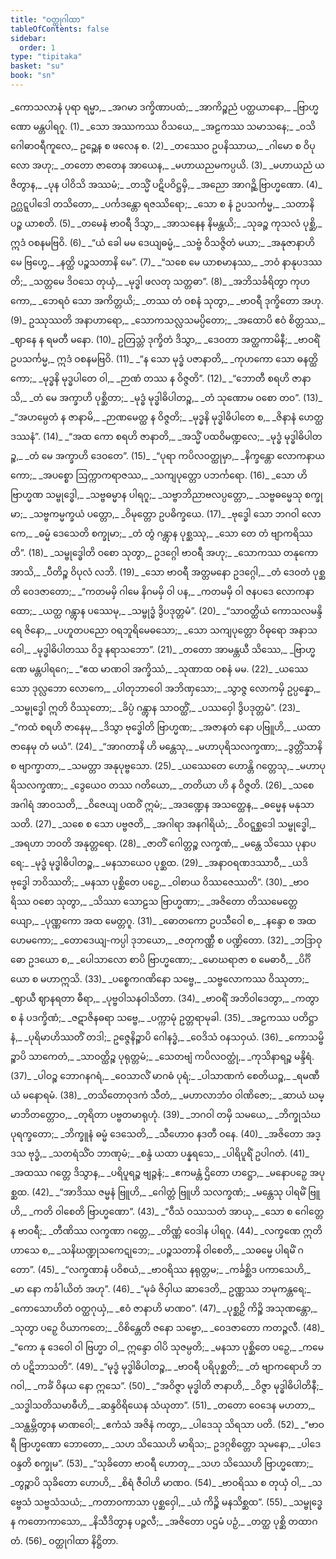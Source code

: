 ```yaml
---
title: "ဝတ္ထုဂါထာ"
tableOfContents: false
sidebar:
  order: 1
type: "tipitaka"
basket: "su"
book: "sn"
---
```



<DynamicBreadcrumb />

<Division number="983" book="sn" e="ch" v="18" p="429">

<Paragraph number="1164" type="verses" book="sn">
_ကောသလာနံ ပုရာ ရမ္မာ,_  
_အဂမာ ဒက္ခိဏာပထံ;_  
_အာကိဉ္စညံ ပတ္ထယာနော,_  
_ဗြာဟ္မဏော မန္တပါရဂူ. (1)_  

</Paragraph>

</Division>
<Division number="984" book="sn" e="ch" v="18" p="429">

<Paragraph number="1165" type="verses" book="sn">
_သော အဿကဿ ဝိသယေ,_  
_အဠကဿ သမာသနေ;_  
_ဝသိ ဂေါဓာဝရီကူလေ,_  
ဥဉ္ဆေန စ ဖလေန စ. (2)_  

</Paragraph>

</Division>
<Division number="985" book="sn" e="ch" v="18" p="429">

<Paragraph number="1166" type="verses" book="sn">
_တဿေဝ ဥပနိဿာယ,_  
_ဂါမော စ ဝိပုလော အဟု;_  
_တတော ဇာတေန အာယေန,_  
_မဟာယညမကပ္ပယိ. (3)_  

</Paragraph>

</Division>
<Division number="986" book="sn" e="ch" v="18" p="429">

<Paragraph number="1167" type="verses" book="sn">
_မဟာယညံ ယဇိတွာန,_  
_ပုန ပါဝိသိ အဿမံ;_  
_တသ္မိံ ပဋိပဝိဋ္ဌမှိ,_  
_အညော အာဂဉ္ဆိ ဗြာဟ္မဏော. (4)_  

</Paragraph>

</Division>
<Division number="987" book="sn" e="ch" v="18" p="429">

<Paragraph number="1168" type="verses" book="sn">
ဥဂ္ဃဋ္ဋပါဒေါ တသိတော,_  
_ပင်္ကဒန္တော ရဇဿိရော;_  
_သော စ နံ ဥပသင်္ကမ္မ,_  
_သတာနိ ပဉ္စ ယာစတိ. (5)_  

</Paragraph>

</Division>
<Division number="988" book="sn" e="ch" v="18" p="429">

<Paragraph number="1169" type="verses" book="sn">
_တမေနံ ဗာဝရီ ဒိသွာ,_  
_အာသနေန နိမန္တယိ;_  
_သုခဉ္စ ကုသလံ ပုစ္ဆိ,_  
ဣဒံ ဝစနမဗြဝိ. (6)_  

</Paragraph>

</Division>
<Division number="989" book="sn" e="ch" v="18" p="429">

<Paragraph number="1170" type="verses" book="sn">
_“ယံ ခေါ မမ ဒေယျဓမ္မံ,_  
_သဗ္ဗံ ဝိသဇ္ဇိတံ မယာ;_  
_အနုဇာနာဟိ မေ ဗြဟ္မေ,_  
_နတ္ထိ ပဉ္စသတာနိ မေ”. (7)_  

</Paragraph>

</Division>
<Division number="990" book="sn" e="ch" v="18" p="429">

<Paragraph number="1171" type="verses" book="sn">
_“သစေ မေ ယာစမာနဿ,_  
_ဘဝံ နာနုပဒဿတိ;_  
_သတ္တမေ ဒိဝသေ တုယှံ,_  
_မုဒ္ဓါ ဖလတု သတ္တဓာ”. (8)_  

</Paragraph>

</Division>
<Division number="991" book="sn" e="ch" v="18" p="429">

<Paragraph number="1172" type="verses" book="sn">
_အဘိသင်္ခရိတွာ ကုဟကော,_  
_ဘေရဝံ သော အကိတ္တယိ;_  
_တဿ တံ ဝစနံ သုတွာ,_  
_ဗာဝရီ ဒုက္ခိတော အဟု. (9)_  

</Paragraph>

</Division>
<Division number="992" book="sn" e="ch" v="18" p="429">

<Paragraph number="1173" type="verses" book="sn">
ဥဿုဿတိ အနာဟာရော,_  
_သောကသလ္လသမပ္ပိတော;_  
_အထောပိ ဧဝံ စိတ္တဿ,_  
_ဈာနေ န ရမတီ မနော. (10)_  

</Paragraph>

</Division>
<Division number="993" book="sn" e="ch" v="18" p="429">

<Paragraph number="1174" book="sn">
ဥတြသ္တံ ဒုက္ခိတံ ဒိသွာ,_  
_ဒေဝတာ အတ္ထကာမိနီ;_  
_ဗာဝရိံ ဥပသင်္ကမ္မ,_  
ဣဒံ ဝစနမဗြဝိ. (11)_  

</Paragraph>

</Division>
<Division number="994" book="sn" e="ch" v="18" p="430">

<Paragraph number="1175" type="verses" book="sn">
_“န သော မုဒ္ဓံ ပဇာနာတိ,_  
_ကုဟကော သော ဓနတ္ထိကော;_  
_မုဒ္ဓနိ မုဒ္ဓပါတေ ဝါ,_  
_ဉာဏံ တဿ န ဝိဇ္ဇတိ”. (12)_  

</Paragraph>

</Division>
<Division number="995" book="sn" e="ch" v="18" p="430">

<Paragraph number="1176" type="verses" book="sn">
_“ဘောတီ စရဟိ ဇာနာသိ,_  
_တံ မေ အက္ခာဟိ ပုစ္ဆိတာ;_  
_မုဒ္ဓံ မုဒ္ဓါဓိပါတဉ္စ,_  
_တံ သုဏောမ ဝစော တဝ”. (13)_  

</Paragraph>

</Division>
<Division number="996" book="sn" e="ch" v="18" p="430">

<Paragraph number="1177" type="verses" book="sn">
_“အဟမ္ပေတံ န ဇာနာမိ,_  
_ဉာဏမေတ္ထ န ဝိဇ္ဇတိ;_  
_မုဒ္ဓနိ မုဒ္ဓါဓိပါတေ စ,_  
_ဇိနာနံ ဟေတ္ထ ဒဿနံ”. (14)_  

</Paragraph>

</Division>
<Division number="997" book="sn" e="ch" v="18" p="430">

<Paragraph number="1178" type="verses" book="sn">
_“အထ ကော စရဟိ ဇာနာတိ,_  
_အသ္မိံ ပထဝိမဏ္ဍလေ;_  
_မုဒ္ဓံ မုဒ္ဓါဓိပါတဉ္စ,_  
_တံ မေ အက္ခာဟိ ဒေဝတေ”. (15)_  

</Paragraph>

</Division>
<Division number="998" book="sn" e="ch" v="18" p="430">

<Paragraph number="1179" type="verses" book="sn">
_“ပုရာ ကပိလဝတ္ထုမှာ,_  
_နိက္ခန္တော လောကနာယကော;_  
_အပစ္စော ဩက္ကာကရာဇဿ,_  
_သကျပုတ္တော ပဘင်္ကရော. (16)_  

</Paragraph>

</Division>
<Division number="999" book="sn" e="ch" v="18" p="430">

<Paragraph number="1180" type="verses" book="sn">
_သော ဟိ ဗြာဟ္မဏ သမ္ဗုဒ္ဓေါ,_  
_သဗ္ဗဓမ္မာန ပါရဂူ;_  
_သဗ္ဗာဘိညာဗလပ္ပတ္တော,_  
_သဗ္ဗဓမ္မေသု စက္ခုမာ;_  
_သဗ္ဗကမ္မက္ခယံ ပတ္တော,_  
_ဝိမုတ္တော ဥပဓိက္ခယေ. (17)_  

</Paragraph>

</Division>
<Division number="1000" book="sn" e="ch" v="18" p="430">

<Paragraph number="1181" type="verses" book="sn">
_ဗုဒ္ဓေါ သော ဘဂဝါ လောကေ,_  
_ဓမ္မံ ဒေသေတိ စက္ခုမာ;_  
_တံ တွံ ဂန္တွာန ပုစ္ဆဿု,_  
_သော တေ တံ ဗျာကရိဿတိ”. (18)_  

</Paragraph>

</Division>
<Division number="1001" book="sn" e="ch" v="18" p="430">

<Paragraph number="1182" type="verses" book="sn">
_သမ္ဗုဒ္ဓေါတိ ဝစော သုတွာ,_  
ဥဒဂ္ဂေါ ဗာဝရီ အဟု;_  
_သောကဿ တနုကော အာသိ,_  
_ပီတိဉ္စ ဝိပုလံ လဘိ. (19)_  

</Paragraph>

</Division>
<Division number="1002" book="sn" e="ch" v="18" p="430">

<Paragraph number="1183" type="verses" book="sn">
_သော ဗာဝရီ အတ္တမနော ဥဒဂ္ဂေါ,_  
_တံ ဒေဝတံ ပုစ္ဆတိ ဝေဒဇာတော;_  
_“ကတမမှိ ဂါမေ နိဂမမှိ ဝါ ပန,_  
_ကတမမှိ ဝါ ဇနပဒေ လောကနာထော;_  
_ယတ္ထ ဂန္တွာန ပဿေမု,_  
_သမ္ဗုဒ္ဓံ ဒွိပဒုတ္တမံ”. (20)_  

</Paragraph>

</Division>
<Division number="1003" book="sn" e="ch" v="18" p="430">

<Paragraph number="1184" type="verses" book="sn">
_“သာဝတ္ထိယံ ကောသလမန္ဒိရေ ဇိနော,_  
_ပဟူတပညော ဝရဘူရိမေဓသော;_  
_သော သကျပုတ္တော ဝိဓုရော အနာသဝေါ,_  
_မုဒ္ဓါဓိပါတဿ ဝိဒူ နရာသဘော”. (21)_  

</Paragraph>

</Division>
<Division number="1004" book="sn" e="ch" v="18" p="431">

<Paragraph number="1185" type="verses" book="sn">
_တတော အာမန္တယီ သိဿေ,_  
_ဗြာဟ္မဏေ မန္တပါရဂေ;_  
_“ဧထ မာဏဝါ အက္ခိဿံ,_  
_သုဏာထ ဝစနံ မမ. (22)_  

</Paragraph>

</Division>
<Division number="1005" book="sn" e="ch" v="18" p="431">

<Paragraph number="1186" type="verses" book="sn">
_ယဿေသော ဒုလ္လဘော လောကေ,_  
_ပါတုဘာဝေါ အဘိဏှသော;_  
_သွာဇ္ဇ လောကမှိ ဥပ္ပန္နော,_  
_သမ္ဗုဒ္ဓေါ ဣတိ ဝိဿုတော;_  
_ခိပ္ပံ ဂန္တွာန သာဝတ္ထိံ,_  
_ပဿဝှေါ ဒွိပဒုတ္တမံ”. (23)_  

</Paragraph>

</Division>
<Division number="1006" book="sn" e="ch" v="18" p="431">

<Paragraph number="1187" type="verses" book="sn">
_“ကထံ စရဟိ ဇာနေမု,_  
_ဒိသွာ ဗုဒ္ဓေါတိ ဗြာဟ္မဏ;_  
_အဇာနတံ နော ပဗြူဟိ,_  
_ယထာ ဇာနေမု တံ မယံ”. (24)_  

</Paragraph>

</Division>
<Division number="1007" book="sn" e="ch" v="18" p="431">

<Paragraph number="1188" type="verses" book="sn">
_“အာဂတာနိ ဟိ မန္တေသု,_  
_မဟာပုရိသလက္ခဏာ;_  
_ဒွတ္တိံသာနိ စ ဗျာက္ခာတာ,_  
_သမတ္တာ အနုပုဗ္ဗသော. (25)_  

</Paragraph>

</Division>
<Division number="1008" book="sn" e="ch" v="18" p="431">

<Paragraph number="1189" type="verses" book="sn">
_ယဿေတေ ဟောန္တိ ဂတ္တေသု,_  
_မဟာပုရိသလက္ခဏာ;_  
_ဒွေယေဝ တဿ ဂတိယော,_  
_တတိယာ ဟိ န ဝိဇ္ဇတိ. (26)_  

</Paragraph>

</Division>
<Division number="1009" book="sn" e="ch" v="18" p="431">

<Paragraph number="1190" type="verses" book="sn">
_သစေ အဂါရံ အာဝသတိ,_  
_ဝိဇေယျ ပထဝိံ ဣမံ;_  
_အဒဏ္ဍေန အသတ္ထေန,_  
_ဓမ္မေန မနုသာသတိ. (27)_  

</Paragraph>

</Division>
<Division number="1010" book="sn" e="ch" v="18" p="431">

<Paragraph number="1191" type="verses" book="sn">
_သစေ စ သော ပဗ္ဗဇတိ,_  
_အဂါရာ အနဂါရိယံ;_  
_ဝိဝဋ္ဋစ္ဆဒေါ သမ္ဗုဒ္ဓေါ,_  
_အရဟာ ဘဝတိ အနုတ္တရော. (28)_  

</Paragraph>

</Division>
<Division number="1011" book="sn" e="ch" v="18" p="431">

<Paragraph number="1192" type="verses" book="sn">
_ဇာတိံ ဂေါတ္တဉ္စ လက္ခဏံ,_  
_မန္တေ သိဿေ ပုနာပရေ;_  
_မုဒ္ဓံ မုဒ္ဓါဓိပါတဉ္စ,_  
_မနသာယေဝ ပုစ္ဆထ. (29)_  

</Paragraph>

</Division>
<Division number="1012" book="sn" e="ch" v="18" p="431">

<Paragraph number="1193" type="verses" book="sn">
_အနာဝရဏဒဿာဝီ,_  
_ယဒိ ဗုဒ္ဓေါ ဘဝိဿတိ;_  
_မနသာ ပုစ္ဆိတေ ပဉှေ,_  
_ဝါစာယ ဝိဿဇေဿတိ”. (30)_  

</Paragraph>

</Division>
<Division number="1013" book="sn" e="ch" v="18" p="431">

<Paragraph number="1194" type="verses" book="sn">
_ဗာဝရိဿ ဝစော သုတွာ,_  
_သိဿာ သောဠသ ဗြာဟ္မဏာ;_  
_အဇိတော တိဿမေတ္တေယျော,_  
_ပုဏ္ဏကော အထ မေတ္တဂူ. (31)_  

</Paragraph>

</Division>
<Division number="1014" book="sn" e="ch" v="18" p="431">

<Paragraph number="1195" type="verses" book="sn">
_ဓောတကော ဥပသီဝေါ စ,_  
_နန္ဒော စ အထ ဟေမကော;_  
_တောဒေယျ-ကပ္ပါ ဒုဘယော,_  
_ဇတုကဏ္ဏီ စ ပဏ္ဍိတော. (32)_  

</Paragraph>

</Division>
<Division number="1015" book="sn" e="ch" v="18" p="432">

<Paragraph number="1196" type="verses" book="sn">
_ဘဒြာဝုဓော ဥဒယော စ,_  
_ပေါသာလော စာပိ ဗြာဟ္မဏော;_  
_မောဃရာဇာ စ မေဓာဝီ,_  
_ပိင်္ဂိယော စ မဟာဣသိ. (33)_  

</Paragraph>

</Division>
<Division number="1016" book="sn" e="ch" v="18" p="432">

<Paragraph number="1197" type="verses" book="sn">
_ပစ္စေကဂဏိနော သဗ္ဗေ,_  
_သဗ္ဗလောကဿ ဝိဿုတာ;_  
_ဈာယီ ဈာနရတာ ဓီရာ,_  
_ပုဗ္ဗဝါသနဝါသိတာ. (34)_  

</Paragraph>

</Division>
<Division number="1017" book="sn" e="ch" v="18" p="432">

<Paragraph number="1198" type="verses" book="sn">
_ဗာဝရိံ အဘိဝါဒေတွာ,_  
_ကတွာ စ နံ ပဒက္ခိဏံ;_  
_ဇဋာဇိနဓရာ သဗ္ဗေ,_  
_ပက္ကာမုံ ဥတ္တရာမုခါ. (35)_  

</Paragraph>

</Division>
<Division number="1018" book="sn" e="ch" v="18" p="432">

<Paragraph number="1199" type="verses" book="sn">
_အဠကဿ ပတိဋ္ဌာနံ,_  
_ပုရိမာဟိဿတိံ တဒါ;_  
ဥဇ္ဇေနိဉ္စာပိ ဂေါနဒ္ဓံ,_  
_ဝေဒိသံ ဝနသဝှယံ. (36)_  

</Paragraph>

</Division>
<Division number="1019" book="sn" e="ch" v="18" p="432">

<Paragraph number="1200" type="verses" book="sn">
_ကောသမ္ဗိဉ္စာပိ သာကေတံ,_  
_သာဝတ္ထိဉ္စ ပုရုတ္တမံ;_  
_သေတဗျံ ကပိလဝတ္ထုံ,_  
_ကုသိနာရဉ္စ မန္ဒိရံ. (37)_  

</Paragraph>

</Division>
<Division number="1020" book="sn" e="ch" v="18" p="432">

<Paragraph number="1201" type="verses" book="sn">
_ပါဝဉ္စ ဘောဂနဂရံ,_  
_ဝေသာလိံ မာဂဓံ ပုရံ;_  
_ပါသာဏကံ စေတိယဉ္စ,_  
_ရမဏီယံ မနောရမံ. (38)_  

</Paragraph>

</Division>
<Division number="1021" book="sn" e="ch" v="18" p="432">

<Paragraph number="1202" type="verses" book="sn">
_တသိတောဝုဒကံ သီတံ,_  
_မဟာလာဘံဝ ဝါဏိဇော;_  
_ဆာယံ ဃမ္မာဘိတတ္တောဝ,_  
_တုရိတာ ပဗ္ဗတမာရုဟုံ. (39)_  

</Paragraph>

</Division>
<Division number="1022" book="sn" e="ch" v="18" p="432">

<Paragraph number="1203" type="verses" book="sn">
_ဘဂဝါ တမှိ သမယေ,_  
_ဘိက္ခုသံဃပုရက္ခတော;_  
_ဘိက္ခူနံ ဓမ္မံ ဒေသေတိ,_  
_သီဟောဝ နဒတီ ဝနေ. (40)_  

</Paragraph>

</Division>
<Division number="1023" book="sn" e="ch" v="18" p="432">

<Paragraph number="1204" type="verses" book="sn">
_အဇိတော အဒ္ဒသ ဗုဒ္ဓံ,_  
_သတရံသိံဝ ဘာဏုမံ;_  
_စန္ဒံ ယထာ ပန္နရသေ,_  
_ပါရိပူရိံ ဥပါဂတံ. (41)_  

</Paragraph>

</Division>
<Division number="1024" book="sn" e="ch" v="18" p="432">

<Paragraph number="1205" type="verses" book="sn">
_အထဿ ဂတ္တေ ဒိသွာန,_  
_ပရိပူရဉ္စ ဗျဉ္ဇနံ;_  
_ဧကမန္တံ ဌိတော ဟဋ္ဌော,_  
_မနောပဉှေ အပုစ္ဆထ. (42)_  

</Paragraph>

</Division>
<Division number="1025" book="sn" e="ch" v="18" p="432">

<Paragraph number="1206" type="verses" book="sn">
_“အာဒိဿ ဇမ္မနံ ဗြူဟိ,_  
_ဂေါတ္တံ ဗြူဟိ သလက္ခဏံ;_  
_မန္တေသု ပါရမိံ ဗြူဟိ,_  
_ကတိ ဝါစေတိ ဗြာဟ္မဏော”. (43)_  

</Paragraph>

</Division>
<Division number="1026" book="sn" e="ch" v="18" p="432">

<Paragraph number="1207" type="verses" book="sn">
_“ဝီသံ ဝဿသတံ အာယု,_  
_သော စ ဂေါတ္တေန ဗာဝရီ;_  
_တီဏိဿ လက္ခဏာ ဂတ္တေ,_  
_တိဏ္ဏံ ဝေဒါန ပါရဂူ. (44)_  

</Paragraph>

</Division>
<Division number="1027" book="sn" e="ch" v="18" p="433">

<Paragraph number="1208" type="verses" book="sn">
_လက္ခဏေ ဣတိဟာသေ စ,_  
_သနိဃဏ္ဍုသကေဋုဘေ;_  
_ပဉ္စသတာနိ ဝါစေတိ,_  
_သဓမ္မေ ပါရမိံ ဂတော”. (45)_  

</Paragraph>

</Division>
<Division number="1028" book="sn" e="ch" v="18" p="433">

<Paragraph number="1209" type="verses" book="sn">
_“လက္ခဏာနံ ပဝိစယံ,_  
_ဗာဝရိဿ နရုတ္တမ;_  
_ကင်္ခစ္ဆိဒ ပကာသေဟိ,_  
_မာ နော ကင်္ခါယိတံ အဟု”. (46)_  

</Paragraph>

</Division>
<Division number="1029" book="sn" e="ch" v="18" p="433">

<Paragraph number="1210" type="verses" book="sn">
_“မုခံ ဇိဝှါယ ဆာဒေတိ,_  
ဥဏ္ဏဿ ဘမုကန္တရေ;_  
_ကောသောဟိတံ ဝတ္ထဂုယှံ,_  
_ဧဝံ ဇာနာဟိ မာဏဝ”. (47)_  

</Paragraph>

</Division>
<Division number="1030" book="sn" e="ch" v="18" p="433">

<Paragraph number="1211" type="verses" book="sn">
_ပုစ္ဆဉှိ ကိဉ္စိ အသုဏန္တော,_  
_သုတွာ ပဉှေ ဝိယာကတေ;_  
_ဝိစိန္တေတိ ဇနော သဗ္ဗော,_  
_ဝေဒဇာတော ကတဉ္ဇလီ. (48)_  

</Paragraph>

</Division>
<Division number="1031" book="sn" e="ch" v="18" p="433">

<Paragraph number="1212" type="verses" book="sn">
_“ကော နု ဒေဝေါ ဝါ ဗြဟ္မာ ဝါ,_  
ဣန္ဒော ဝါပိ သုဇမ္ပတိ;_  
_မနသာ ပုစ္ဆိတေ ပဉှေ,_  
_ကမေတံ ပဋိဘာသတိ”. (49)_  

</Paragraph>

</Division>
<Division number="1032" book="sn" e="ch" v="18" p="433">

<Paragraph number="1213" type="verses" book="sn">
_“မုဒ္ဓံ မုဒ္ဓါဓိပါတဉ္စ,_  
_ဗာဝရီ ပရိပုစ္ဆတိ;_  
_တံ ဗျာကရောဟိ ဘဂဝါ,_  
_ကင်္ခံ ဝိနယ နော ဣသေ”. (50)_  

</Paragraph>

</Division>
<Division number="1033" book="sn" e="ch" v="18" p="433">

<Paragraph number="1214" type="verses" book="sn">
_“အဝိဇ္ဇာ မုဒ္ဓါတိ ဇာနာဟိ,_  
_ဝိဇ္ဇာ မုဒ္ဓါဓိပါတိနီ;_  
_သဒ္ဓါသတိသမာဓီဟိ,_  
_ဆန္ဒဝိရိယေန သံယုတာ”. (51)_  

</Paragraph>

</Division>
<Division number="1034" book="sn" e="ch" v="18" p="433">

<Paragraph number="1215" type="verses" book="sn">
_တတော ဝေဒေန မဟတာ,_  
_သန္ထမ္ဘိတွာန မာဏဝေါ;_  
_ဧကံသံ အဇိနံ ကတွာ,_  
_ပါဒေသု သိရသာ ပတိ. (52)_  

</Paragraph>

</Division>
<Division number="1035" book="sn" e="ch" v="18" p="433">

<Paragraph number="1216" type="verses" book="sn">
_“ဗာဝရီ ဗြာဟ္မဏော ဘောတော,_  
_သဟ သိဿေဟိ မာရိသ;_  
ဥဒဂ္ဂစိတ္တော သုမနော,_  
_ပါဒေ ဝန္ဒတိ စက္ခုမ”. (53)_  

</Paragraph>

</Division>
<Division number="1036" book="sn" e="ch" v="18" p="433">

<Paragraph number="1217" type="verses" book="sn">
_“သုခိတော ဗာဝရီ ဟောတု,_  
_သဟ သိဿေဟိ ဗြာဟ္မဏော;_  
_တွဉ္စာပိ သုခိတော ဟောဟိ,_  
_စိရံ ဇီဝါဟိ မာဏဝ. (54)_  

</Paragraph>

</Division>
<Division number="1037" book="sn" e="ch" v="18" p="433">

<Paragraph number="1218" type="verses" book="sn">
_ဗာဝရိဿ စ တုယှံ ဝါ,_  
_သဗ္ဗေသံ သဗ္ဗသံသယံ;_  
_ကတာဝကာသာ ပုစ္ဆဝှေါ,_  
_ယံ ကိဉ္စိ မနသိစ္ဆထ”. (55)_  

</Paragraph>

</Division>
<Division number="1038" book="sn" e="ch" v="18" p="433">

<Paragraph number="1219" type="verses" book="sn">
_သမ္ဗုဒ္ဓေန ကတောကာသော,_  
_နိသီဒိတွာန ပဉ္ဇလီ;_  
_အဇိတော ပဌမံ ပဉှံ,_  
_တတ္ထ ပုစ္ဆိ တထာဂတံ. (56)_  


</Paragraph>
</Division>

<Paragraph number="1220" type="center" book="sn">
ဝတ္ထုဂါထာ နိဋ္ဌိတာ.
</Paragraph>